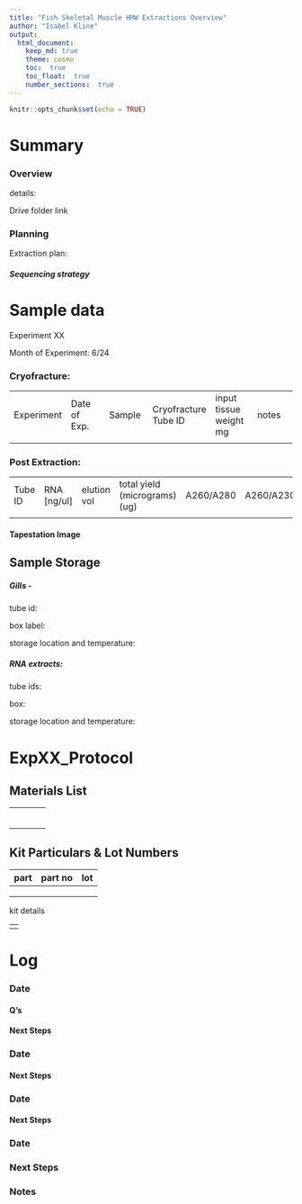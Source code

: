 ```yaml
---
title: "Fish Skeletal Muscle HMW Extractions Overview"
author: "Isabel Kline"
output:  
  html_document:
    keep_md: true
    theme: cosmo
    toc:  true
    toc_float:  true
    number_sections:  true
---
```


```r
knitr::opts_chunk$set(echo = TRUE)
```

# Summary

### Overview

details:

Drive folder link

### Planning

Extraction plan:

##### Sequencing strategy

# Sample data

Experiment XX

Month of Experiment: 6/24

### Cryofracture:

|            |              |        |                      |                        |       |
|------------|------------|------------|------------|------------|------------|
| Experiment | Date of Exp. | Sample | Cryofracture Tube ID | input tissue weight mg | notes |
|            |              |        |                      |                        |       |

### Post Extraction:

|         |              |             |                               |           |           |                            |             |     |
|--------|--------|--------|--------|--------|--------|--------|--------|--------|
| Tube ID | RNA [ng/ul]  | elution vol | total yield (micrograms) (ug) | A260/A280 | A260/A230 | Bioanalyzer avg size [bp]  | \% of total | RIN |
|         |              |             |                               |           |           |                            |             |     |

#### Tapestation Image

## Sample Storage

##### Gills - 

tube id:

box label:

storage location and temperature:

##### RNA extracts:

tube ids:

box:

storage location and temperature:

# ExpXX_Protocol

## Materials List

|     |     |     |     |
|-----|-----|-----|-----|
|     |     |     |     |
|     |     |     |     |
|     |     |     |     |
|     |     |     |     |
|     |     |     |     |
|     |     |     |     |

## Kit Particulars & Lot Numbers

| part | part no | lot |
|------|---------|-----|
|      |         |     |
|      |         |     |
|      |         |     |

kit details

|     |
|-----|
|     |

# Log

### Date

#### Q's

#### Next Steps

### Date

#### Next Steps

### Date

#### Next Steps

### Date

### Next Steps

### Notes
